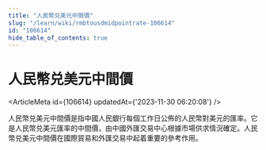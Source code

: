 ```yaml
---
title: "人民幣兑美元中間價"
slug: "/learn/wiki/rmbtousdmidpointrate-106614"
id: "106614"
hide_table_of_contents: true
---
```



# 人民幣兑美元中間價

<ArticleMeta id={106614} updatedAt={'2023-11-30 06:20:08'} />
<div className='border-solid border-b border-t-0 my-4 border-[var(--ifm-color-gray-300)]' />

人民幣兑美元中間價是指中國人民銀行每個工作日公佈的人民幣對美元的匯率。它是人民幣兑美元匯率的中間價，由中國外匯交易中心根據市場供求情況確定。人民幣兑美元中間價在國際貿易和外匯交易中起着重要的參考作用。

